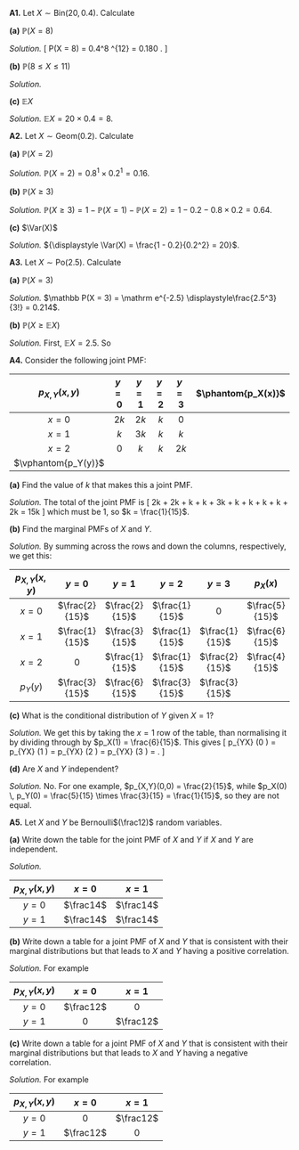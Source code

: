 ::::: {.myq}
**A1.** Let $X \sim \text{Bin}(20, 0.4)$. Calculate

:::: {.subq}
**(a)** $\mathbb P(X = 8)$

::: {.myanswers data-latex=""}
*Solution.* 
\[ \mathbb P(X = 8) = \binom{20}{8} 0.4^8 \times 0.6^{12} = 0.180 . \]
:::
::::

:::: {.subq}
**(b)** $\mathbb P(8 \leq X \leq 11)$

::: {.myanswers data-latex=""}
*Solution.* 
\begin{align*}
\mathbb P(8 \leq X \leq 11) &= \mathbb P(X = 8) + \mathbb P(X = 9) + \mathbb P(X = 10) + \mathbb P(X = 11) \\ 
&= \binom{20}{8} 0.4^8 \times 0.6^{12} + \binom{20}{9} 0.4^9 \times 0.6^{11} + \binom{20}{10} 0.4^10 \times 0.6^{10} + \binom{20}{11} 0.4^8 \times 0.6^{11} \\
&= 0.180 + 0.160 + 0.117 + 0.071 \\
&= 0.528 .
\end{align*}
:::
::::

:::: {.subq}
**(c)** $\mathbb EX$

::: {.myanswers data-latex=""}
*Solution.* $\mathbb EX = 20 \times 0.4 = 8$.
:::
::::
:::::

::::: {.myq}
**A2.** Let $X \sim \text{Geom}(0.2)$. Calculate

:::: {.subq}
**(a)** $\mathbb P(X = 2)$

::: {.myanswers data-latex=""}
*Solution.* $\mathbb P(X = 2) = 0.8^1 \times 0.2^1 = 0.16$.
:::
::::

:::: {.subq}
**(b)** $\mathbb P(X \geq 3)$

::: {.myanswers data-latex=""}
*Solution.*  $\mathbb P(X \geq 3) = 1 - \mathbb P(X =1) - \mathbb P(X = 2)  = 1 - 0.2 - 0.8\times 0.2 = 0.64$.
:::
::::

:::: {.subq}
**(c)** $\Var(X)$

::: {.myanswers data-latex=""}
*Solution.* ${\displaystyle \Var(X) = \frac{1 - 0.2}{0.2^2} = 20}$.
:::
::::
:::::

::::: {.myq}
**A3.** Let $X \sim \text{Po}(2.5)$. Calculate

:::: {.subq}
**(a)** $\mathbb P(X = 3)$

::: {.myanswers data-latex=""}
*Solution.*
$\mathbb P(X = 3) = \mathrm e^{-2.5} \displaystyle\frac{2.5^3}{3!} = 0.214$.
:::
::::

:::: {.subq}
**(b)** $\mathbb P(X \geq \mathbb EX)$

::: {.myanswers data-latex=""}
*Solution.* First, $\mathbb EX = 2.5$. So
\begin{align*}
\mathbb P(X \geq \mathbb EX) &= \mathbb P(X \geq 2.5) \\
  &= 1 - \mathbb P(X = 0) - \mathbb P(X = 1) - \mathbb P(X = 2) \\
  &= 1 - \mathrm e^{-2.5} - 2.5 \mathrm e^{-2.5} - \frac{2.5^2}{2} \mathrm e^{-2.5} \\
  &= 1 - 0.082 - 0.204 - 0.257 \\
  &= 0.456.
\end{align*}
:::
::::
:::::

::::: {.myq}
**A4.** Consider the following joint PMF:

| $p_{X,Y}(x,y)$ | $y = 0$ | $y = 1$ | $y = 2$ | $y = 3$ | $\phantom{p_X(x)}$ |
|:-:|:-:|:-:|:-:|:-:|:-:|
| $x=0$ | $2k$ | $2k$ | $k$ | $0$ | |
| $x=1$ | $k$ | $3k$ | $k$ | $k$ | |
| $x=2$ | $0$ | $k$ | $k$ | $2k$ | |
| $\vphantom{p_Y(y)}$ | | | | |

:::: {.subq}
**(a)** Find the value of $k$ that makes this a joint PMF.

::: {.myanswers data-latex=""}
*Solution.* 
The total of the joint PMF is
\[ 2k + 2k + k + k + 3k + k + k + k + k + 2k = 15k \]
which must be 1, so $k = \frac{1}{15}$.
:::
::::

:::: {.subq}
**(b)** Find the marginal PMFs of $X$ and $Y$.

::: {.myanswers data-latex=""}
*Solution.* 
By summing across the rows and down the columns, respectively, we get this:

| $p_{X,Y}(x,y)$ | $y = 0$ | $y = 1$ | $y = 2$ | $y = 3$ | $p_X(x)$ |
|:-:|:-:|:-:|:-:|:-:|:-:|
| $x=0$ | $\frac{2}{15}$ | $\frac{2}{15}$ | $\frac{1}{15}$ | $0$ | $\frac{5}{15}$ |
| $x=1$ | $\frac{1}{15}$ | $\frac{3}{15}$ | $\frac{1}{15}$ | $\frac{1}{15}$ | $\frac{6}{15}$ |
| $x=2$ | $0$ | $\frac{1}{15}$ | $\frac{1}{15}$ | $\frac{2}{15}$ | $\frac{4}{15}$ |
| $p_Y(y)$ | $\frac{3}{15}$ | $\frac{6}{15}$ | $\frac{3}{15}$ | $\frac{3}{15}$ |
:::
::::

:::: {.subq}
**(c)** What is the conditional distribution of $Y$ given $X = 1$?

::: {.myanswers data-latex=""}
*Solution.* We get this by taking the $x = 1$ row of the table, than normalising it by dividing through by $p_X(1) = \frac{6}{15}$. This gives
\[ p_{Y\mid X} (0 \mid 1) = \frac{1}{6} \qquad p_{Y\mid X} (1 \mid 1) = \frac{3}{6} \qquad p_{Y\mid X} (2 \mid 1) = \frac{1}{6} \qquad p_{Y\mid X} (3 \mid 1) = \frac{1}{6} . \]
:::
::::

:::: {.subq}
**(d)** Are $X$ and $Y$ independent?

::: {.myanswers data-latex=""}
*Solution.* No. For one example, $p_{X,Y}(0,0) = \frac{2}{15}$, while $p_X(0) \, p_Y(0) = \frac{5}{15} \times \frac{3}{15} = \frac{1}{15}$, so they are not equal.
:::
::::
::::

::::: {.myq}
**A5.** Let $X$ and $Y$ be Bernoulli$(\frac12)$ random variables.

:::: {.subq}
**(a)** Write down the table for the joint PMF of $X$ and $Y$ if $X$ and $Y$ are independent.

::: {.myanswers data-latex=""}
*Solution.* 

| $p_{X,Y}(x,y)$ | $x = 0$ | $x = 1$ |
|:---:|:---:|:---:|
| $y = 0$ | $\frac14$ | $\frac14$ |
| $y = 1$ | $\frac14$ | $\frac14$ |
:::
::::

:::: {.subq}
**(b)** Write down a table for a joint PMF of $X$ and $Y$ that is consistent with their marginal distributions but that leads to $X$ and $Y$ having a positive correlation.

::: {.myanswers data-latex=""}
*Solution.* For example

| $p_{X,Y}(x,y)$ | $x = 0$ | $x = 1$ |
|:---:|:---:|:---:|
| $y = 0$ | $\frac12$ | $0$ |
| $y = 1$ | $0$ | $\frac12$ |
:::
::::

:::: {.subq}
**(c)** Write down a table for a joint PMF of $X$ and $Y$ that is consistent with their marginal distributions but that leads to $X$ and $Y$ having a negative correlation.

::: {.myanswers data-latex=""}
*Solution.* For example

| $p_{X,Y}(x,y)$ | $x = 0$ | $x = 1$ |
|:---:|:---:|:---:|
| $y = 0$ | $0$ | $\frac12$ |
| $y = 1$ | $\frac12$ | $0$ |
:::
::::
:::::



